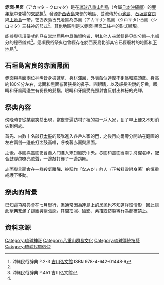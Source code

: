 '''赤面‧黑面'''（アカマタ・クロマタ）是在[[琉球|琉球]][[八重山列島|八重山列島]]（今屬[[日本|日本]][[沖繩縣|沖繩縣]]）的[[豐年祭|豐年祭]]中登場的[[琉球神道#琉球之神|來訪神]]<ref group="註" name="oj01">沖縄民俗辞典 P.2-3 [[吉川弘文館|吉川弘文館]] ISBN 978-4-642-01448-9 </ref>。發源於[[西表島|西表島]]東部的{{link-ja|古見 (竹富町)|古見 (竹富町)|古見}}地區、並流傳於[[小濱島|小濱島]]、[[石垣島|石垣島]][[宮良|宮良]]與[[新城島|上地島]]一帶。在西表島古見地區為赤面（アカマタ）‧黑面（クロマタ）‧白面（シロマタ）三柱神的形式<ref group="註" name="oj01"></ref>、其他地區則是以赤面‧黑面二柱神的形式顯現。

能參與這項儀式的只有當地居民中具備資格者，對其他人來說這是只能公開一小部分的秘密儀式<ref group="註" name="oj02">沖縄民俗辞典 P.451 吉川弘文館</ref>。這項民俗祭典也曾經存在於西表島北部其它已經廢村的地區和[[新城島|下地島]]<ref group="註" name="oj01"></ref>。

==石垣島宮良的赤面黑面==
赤面與黑面兩位神明皆身披蓬草、身材渾圓，外表酷似達摩不倒翁和貓頭鷹。身高約180公分左右，赤面和黒面有著狹長的鼻子、圓眼睛，以及細長尖銳的牙齒，眼睛和牙齒兩邊生有長長的髮鬚。眼睛和牙齒受光照射會反射出神秘的光輝。

==祭典內容==
傍晚時會從某處突然出現，當夜會遍訪村子裡的每一戶人家，到了早上便又不知消失到何處。

首先、由數十名敲打[[太鼓|太鼓]]的鼓隊進入各戶人家的[[門|門]]，之後再向兩旁分開站在庭園的左右兩側一邊敲打太鼓高唱，呼喚著赤面與黑面。

之後，赤面與黑面便會自大門進入來到庭院中央。赤面和黑面會兩手持握棍棒，配合鼓隊的嘹亮歌聲，一邊敲打棒子一邊跳舞。

赤面與黑面會在一群殺氣騰騰，被稱作「なみだ」的人（正被精靈附身著）的慎重戒護下移動。

==祭典的背景==
已知這項祭典會在七月舉行，但通常因為連島上的居民也不知道詳細情形，因此讓此祭典充滿了謎團與緊張感。其間拍照、攝影、素描或仿製等行為都被禁止。

== 資料來源 ==
<references group="註"/>
[[Category:琉球神祇|Category:琉球神祇]]
[[Category:八重山群島文化|Category:八重山群島文化]]
[[Category:琉球傳統技藝|Category:琉球傳統技藝]]
[[Category:琉球民間信仰|Category:琉球民間信仰]]